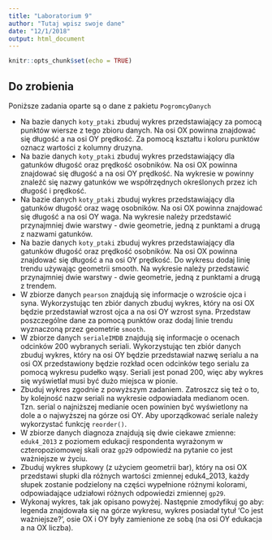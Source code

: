 ```yaml
---
title: "Laboratorium 9"
author: "Tutaj wpisz swoje dane"
date: "12/1/2018"
output: html_document
---
```


```r
knitr::opts_chunk$set(echo = TRUE)
```

## Do zrobienia

Poniższe zadania oparte są o dane z pakietu `PogromcyDanych`

*  Na bazie danych `koty_ptaki` zbuduj wykres przedstawiający za pomocą punktów wiersze z tego zbioru danych. Na osi OX powinna znajdować się długość a na osi OY prędkość. Za pomocą kształtu i koloru punktów oznacz wartości z kolumny druzyna.
* Na bazie danych `koty_ptaki` zbuduj wykres przedstawiający dla gatunków długość oraz prędkość osobników. Na osi OX powinna znajdować się długość a na osi OY prędkość. Na wykresie w powinny znaleźć się nazwy gatunków we współrzędnych określonych przez ich długość i prędkość.
* Na bazie danych `koty_ptaki` zbuduj wykres przedstawiający dla gatunków długość oraz wagę osobników. Na osi OX powinna znajdować się długość a na osi OY waga. Na wykresie należy przedstawić przynajmniej dwie warstwy - dwie geometrie, jedną z punktami a drugą z nazwami gatunków.
* Na bazie danych `koty_ptaki` zbuduj wykres przedstawiający dla gatunków długość oraz prędkość osobników. Na osi OX powinna znajdować się długość a na osi OY prędkość. Do wykresu dodaj linię trendu używając geometrii smooth. Na wykresie należy przedstawić przynajmniej dwie warstwy - dwie geometrie, jedną z punktami a drugą z trendem.
*  W zbiorze danych `pearson` znajdują się informacje o wzroście ojca i syna. Wykorzystując ten zbiór danych zbuduj wykres, który na osi OX będzie przedstawiał wzrost ojca a na osi OY wzrost syna. Przedstaw poszczególne dane za pomocą punktów oraz dodaj linie trendu wyznaczoną przez geometrie `smooth`.
* W zbiorze danych `serialeIMDB` znajdują się informacje o ocenach odcinków 200 wybranych seriali. Wykorzystując ten zbiór danych zbuduj wykres, który na osi OY będzie przedstawiał nazwę serialu a na osi OX przedstawiony będzie rozkład ocen odcinków tego serialu za pomocą wykresu pudełko wąsy. Seriali jest ponad 200, więc aby wykres się wyświetlał musi być dużo miejsca w pionie.
* Zbuduj wykres zgodnie z powyższym zadaniem. Zatroszcz się też o to, by kolejność nazw seriali na wykresie odpowiadała medianom ocen. Tzn. serial o najniższej medianie ocen powinien być wyświetlony na dole a o najwyższej na górze osi OY. Aby uporządkować seriale należy wykorzystać funkcję `reorder()`.
* W zbiorze danych diagnoza znajdują się dwie ciekawe zmienne: `eduk4_2013` z poziomem edukacji respondenta wyrażonym w czteropoziomowej skali oraz `gp29` odpowiedź na pytanie co jest ważniejsze w życiu.
* Zbuduj wykres słupkowy (z użyciem geometrii bar), który na osi OX przedstawi słupki dla różnych wartości zmiennej eduk4_2013, każdy słupek zostanie podzielony na części wypełnione różnymi kolorami, odpowiadające udziałowi różnych odpowiedzi zmiennej `gp29`.
* Wykonaj wykres, tak jak opisano powyżej. Następnie zmodyfikuj go aby: legenda znajdowała się na górze wykresu, wykres posiadał tytuł ‘Co jest ważniejsze?’, osie OX i OY były zamienione ze sobą (na osi OY edukacja a na OX liczba).

